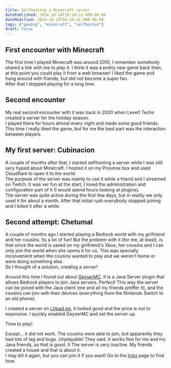 ```yaml
---
title: Selfhosting a Minecraft server
datePublished: 2024-10-14T16:24:12.000-06:00
dateModified: 2024-10-14T16:24:12.000-06:00
tags: ["gaming", "minecraft", "selfhosted"]
draft: false
---
```



## First encounter with Minecraft

The first time I played Minecraft was around 2010, I remember somebody shared a link with me to play it. 
I think it was a pretty new game back then, at this point you could play it from a web browser!
I liked the game and hung around with friends, but did not become a super fan.  
After that I stopped playing for a long time.


## Second encounter

My real second encounter with it was back in 2020 when Level1 Techs created a server for the holiday season.  
I played there for hours almost every night and made some good friends.  
This time I really liked the game, but for me the best part was the interaction between players.

## My first server: Cubinacion

A couple of months after that, I started selfhosting a server while I was still very hyped about Minecraft.
I hosted it on my Proxmox box and used Cloudflare to open it to the world.  
The purpose of the server was mainly to use it while a friend and I streamed on Twitch. It was ver fun at the start, I loved
the administration and configuration part of it (I would spend hours looking at plugins).  
The server was quite active during the first few days, but in reality we only
used it for about a month. After that initial rush everybody stopped joining and I killed it after a while. 


## Second attempt: Chetumal

A couple of months ago I started playing a Bedrock world with my girlfriend and her cousins. Its a lot of fun!
But the problem with it (for me, at least), is that since the world is saved on my girlfriend's Xbox, her cousins and I can only
join the world when she opens it for us. This was specially inconvenient when the cousins wanted to play and we weren't home 
or were doing something else.  
So I thought of a solution, creating a server!  

Around this time I found out about [GeyserMC](https://geysermc.org/). It is a Java Server plugin that allows Bedrock players to join Java servers.
Perfect! This way the server can be joined with the Java client (me and all my friends preffer it), and the cousins can join with their devices (everything from the Nintendo Switch to an old phone).
  
I created a server on [Lilipad.gg](https://lilypad.gg/), it looked good and the price is not to expensive. I quickly enabled GeyserMC and set the server up.  

Time to play!  

Except... it did not work. The cousins were able to join, but apparently they had lots of lag and bugs. Unplayable! They said.
It works fine for me and my Java friends, so that is good.
ti
The server is very inactive. My friends created a house and that is about it.  
I may kill it again, but you can join it if you want! Go to the [links](https://yamifrankc.com/posts/links) page to find how.